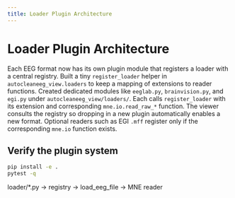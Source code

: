 ```yaml
---
title: Loader Plugin Architecture
---
```



# Loader Plugin Architecture

<Callout type="info">
  Each EEG format now has its own plugin module that registers a loader with a central registry.
</Callout>

<Steps>
  <Step title="Introduce registry">
    Built a tiny <code>register_loader</code> helper in <code>autocleaneeg_view.loaders</code> to keep a mapping of extensions to reader functions.
  </Step>
  <Step title="Split modules">
    Created dedicated modules like <code>eeglab.py</code>, <code>brainvision.py</code>, and <code>egi.py</code> under <code>autocleaneeg_view/loaders/</code>. Each calls <code>register_loader</code> with its extension and corresponding <code>mne.io.read_raw_*</code> function.
  </Step>
  <Step title="Use registry in viewer">
    The viewer consults the registry so dropping in a new plugin automatically enables a new format.
  </Step>
</Steps>

<Callout type="warning">
  Optional readers such as EGI <code>.mff</code> register only if the corresponding <code>mne.io</code> function exists.
</Callout>

## Verify the plugin system

```bash
pip install -e .
pytest -q
```

<Diagram>
loader/*.py -> registry -> load_eeg_file -> MNE reader
</Diagram>
